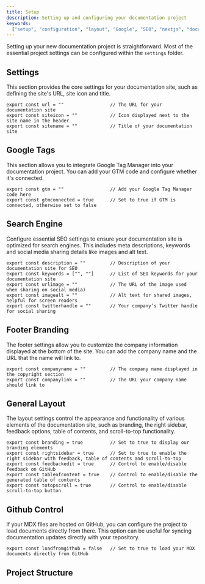 ---
title: Setup
description: Setting up and configuring your documentation project
keywords:
  ["setup", "configuration", "layout", "Google", "SEO", "nextjs", "documents"]
---

Setting up your new documentation project is straightforward. Most of the essential project settings can be configured within the `settings` folder.

## Settings

This section provides the core settings for your documentation site, such as defining the site's URL, site icon and title.

```tsx showLineNumbers
export const url = ""                 // The URL for your documentation site
export const siteicon = ""            // Icon displayed next to the site name in the header
export const sitename = ""            // Title of your documentation site
```

## Google Tags

This section allows you to integrate Google Tag Manager into your documentation project. You can add your GTM code and configure whether it's connected.

```tsx showLineNumbers
export const gtm = ""                 // Add your Google Tag Manager code here
export const gtmconnected = true      // Set to true if GTM is connected, otherwise set to false
```

## Search Engine

Configure essential SEO settings to ensure your documentation site is optimized for search engines. This includes meta descriptions, keywords and social media sharing details like images and alt text.

```tsx showLineNumbers
export const description = ""         // Description of your documentation site for SEO
export const keywords = ["", ""]      // List of SEO keywords for your documentation site
export const urlimage = ""            // The URL of the image used when sharing on social media)
export const imagealt = ""            // Alt text for shared images, helpful for screen readers
export const twitterhandle = ""       // Your company’s Twitter handle for social sharing
```

## Footer Branding

The footer settings allow you to customize the company information displayed at the bottom of the site. You can add the company name and the URL that the name will link to.

```tsx showLineNumbers
export const companyname = ""         // The company name displayed in the copyright section
export const companylink = ""         // The URL your company name should link to
```

## General Layout

The layout settings control the appearance and functionality of various elements of the documentation site, such as branding, the right sidebar, feedback options, table of contents, and scroll-to-top functionality.

```tsx showLineNumbers
export const branding = true          // Set to true to display our branding elements
export const rightsidebar = true      // Set to true to enable the right sidebar with feedback, table of contents and scroll-to-top
export const feedbackedit = true      // Control to enable/disable feedback on GitHub
export const tableofcontent = true    // Control to enable/disable the generated table of contents
export const totopscroll = true       // Control to enable/disable scroll-to-top button
```

## Github Control

If your MDX files are hosted on GitHub, you can configure the project to load documents directly from there. This option can be useful for syncing documentation updates directly with your repository.

```tsx showLineNumbers
export const loadfromgithub = false   // Set to true to load your MDX documents directly from GitHub
```

## Project Structure

<CardGrid>
  <Card
    title="Navigation"
    href="/docs/navigation"
    icon="alignJustify"
    variant="small"
    description="Creating your navigation"
  />
</CardGrid>
